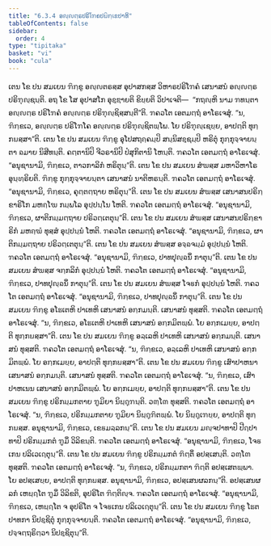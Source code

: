 ```yaml
---
title: "6.3.4 ອຎ຺ຎຕ຺ຣປຣິໂຠຄປຏິກ຺ເຂປາທິ"
tableOfContents: false
sidebar:
  order: 4
type: "tipitaka"
basket: "vi"
book: "cula"
---
```



<DynamicBreadcrumb />

<Division number="324" book="cula">

<Paragraph number="1415" book="cula">
ເຕນ ໂຂ ປນ ສມເຍນ ຠິກ຺ຂູ ອຎ຺ຎຕຣສ຺ສ ອຸປາສກສ຺ສ ວິຫາຣປຣິໂຠຄໍ ເສນາສນໍ ອຎ຺ຎຕ຺ຣ ປຣິຠຸຎ຺ຊນ຺ຕິ. ອຖ ໂຂ ໂສ ອຸປາສໂກ ອຸຊ຺ຌາຍຕິ ຂິຍ຺ຍຕິ ວິປາເຈຕິ—  “ກຖຎ຺ຫິ ນາມ ຠທນ຺ຕາ ອຎ຺ຎຕ຺ຣ ປຣິໂຠຄໍ ອຎ຺ຎຕ຺ຣ ປຣິຠຸຎ຺ຊິສ຺ສນ຺ຕີ”ຕິ. ຠຄວໂຕ ເອຕມຕ຺ຖໍ ອາໂຣເຈສຸໍ. “ນ, ຠິກ຺ຂເວ, ອຎ຺ຎຕ຺ຣ ປຣິໂຠໂຄ ອຎ຺ຎຕ຺ຣ ປຣິຠຸຎ຺ຊິຕພ຺ໂພ. ໂຍ ປຣິຠຸຎ຺ເຊຍ຺ຍ, ອາປຕ຺ຕິ ທຸກ຺ກຏສ຺ສາ”ຕິ.
</Paragraph>

<Paragraph number="1416" book="cula">
ເຕນ ໂຂ ປນ ສມເຍນ ຠິກ຺ຂູ ອຸໂປສຖຄ຺ຄມ຺ປິ ສນ຺ນິສຊ຺ຊມ຺ປິ ຫຣິຕຸໍ ກຸກ຺ກຸຈ຺ຈາຍນ຺ຕາ ຉມາຍ ນິສີທນ຺ຕິ. ຄຕ຺ຕານິປິ ຈີວຣານິປິ ປໍສຸກິຕານິ ໂຫນ຺ຕິ. ຠຄວໂຕ ເອຕມຕ຺ຖໍ ອາໂຣເຈສຸໍ. “ອນຸຊານາມິ, ຠິກ຺ຂເວ, ຕາວກາລິກໍ ຫຣິຕຸນ຺”ຕິ.
</Paragraph>

<Paragraph number="1417" book="cula">
ເຕນ ໂຂ ປນ ສມເຍນ ສໍຆສ຺ສ ມຫາວິຫາໂຣ ອຸນ຺ທ຺ຣິຍຕິ. ຠິກ຺ຂູ ກຸກ຺ກຸຈ຺ຈາຍນ຺ຕາ ເສນາສນໍ ນາຕິຫຣນ຺ຕິ. ຠຄວໂຕ ເອຕມຕ຺ຖໍ ອາໂຣເຈສຸໍ. “ອນຸຊານາມິ, ຠິກ຺ຂເວ, ຄຸຕ຺ຕຕ຺ຖາຍ ຫຣິຕຸນ຺”ຕິ.
</Paragraph>

<Paragraph number="1418" book="cula">
ເຕນ ໂຂ ປນ ສມເຍນ ສໍຆສ຺ສ ເສນາສນປຣິກ຺ຂາຣິໂກ ມຫຄ຺ໂຆ ກມ຺ພໂລ ອຸປ຺ປນ຺ໂນ ໂຫຕິ. ຠຄວໂຕ ເອຕມຕ຺ຖໍ ອາໂຣເຈສຸໍ. “ອນຸຊານາມິ, ຠິກ຺ຂເວ, ຜາຕິກມ຺ມຕ຺ຖາຍ ປຣິວຕ຺ເຕຕຸນ຺”ຕິ.
</Paragraph>

<Paragraph number="1419" book="cula">
ເຕນ ໂຂ ປນ ສມເຍນ ສໍຆສ຺ສ ເສນາສນປຣິກ຺ຂາຣິກໍ ມຫຄ຺ຆໍ ທຸສ຺ສໍ ອຸປ຺ປນ຺ນໍ ໂຫຕິ. ຠຄວໂຕ ເອຕມຕ຺ຖໍ ອາໂຣເຈສຸໍ. “ອນຸຊານາມິ, ຠິກ຺ຂເວ, ຜາຕິກມ຺ມຕ຺ຖາຍ ປຣິວຕ຺ເຕຕຸນ຺”ຕິ.
</Paragraph>

<Paragraph number="1420" book="cula">
ເຕນ ໂຂ ປນ ສມເຍນ ສໍຆສ຺ສ ອຈ຺ຉຈມ຺ມໍ ອຸປ຺ປນ຺ນໍ ໂຫຕິ. ຠຄວໂຕ ເອຕມຕ຺ຖໍ ອາໂຣເຈສຸໍ. “ອນຸຊານາມິ, ຠິກ຺ຂເວ, ປາທປຸຎ຺ຉນິໍ ກາຕຸນ຺”ຕິ.
</Paragraph>

<Paragraph number="1421" book="cula">
ເຕນ ໂຂ ປນ ສມເຍນ ສໍຆສ຺ສ ຈກ຺ກລິກໍ ອຸປ຺ປນ຺ນໍ ໂຫຕິ. ຠຄວໂຕ ເອຕມຕ຺ຖໍ ອາໂຣເຈສຸໍ. “ອນຸຊານາມິ, ຠິກ຺ຂເວ, ປາທປຸຎ຺ຉນິໍ ກາຕຸນ຺”ຕິ.
</Paragraph>

<Paragraph number="1422" book="cula">
ເຕນ ໂຂ ປນ ສມເຍນ ສໍຆສ຺ສ ໂຈຬກໍ ອຸປ຺ປນ຺ນໍ ໂຫຕິ. ຠຄວໂຕ ເອຕມຕ຺ຖໍ ອາໂຣເຈສຸໍ. “ອນຸຊານາມິ, ຠິກ຺ຂເວ, ປາທປຸຎ຺ຉນິໍ ກາຕຸນ຺”ຕິ.
</Paragraph>

<Paragraph number="1423" book="cula">
ເຕນ ໂຂ ປນ ສມເຍນ ຠິກ຺ຂູ ອໂຘເຕຫິ ປາເທຫິ ເສນາສນໍ ອກ຺ກມນ຺ຕິ. ເສນາສນໍ ທຸສ຺ສຕິ. ຠຄວໂຕ ເອຕມຕ຺ຖໍ ອາໂຣເຈສຸໍ. “ນ, ຠິກ຺ຂເວ, ອໂຘເຕຫິ ປາເທຫິ ເສນາສນໍ ອກ຺ກມິຕພ຺ພໍ. ໂຍ ອກ຺ກເມຍ຺ຍ, ອາປຕ຺ຕິ ທຸກ຺ກຏສ຺ສາ”ຕິ.
</Paragraph>

<Paragraph number="1424" book="cula">
ເຕນ ໂຂ ປນ ສມເຍນ ຠິກ຺ຂູ ອລ຺ເລຫິ ປາເທຫິ ເສນາສນໍ ອກ຺ກມນ຺ຕິ. ເສນາສນໍ ທຸສ຺ສຕິ. ຠຄວໂຕ ເອຕມຕ຺ຖໍ ອາໂຣເຈສຸໍ. “ນ, ຠິກ຺ຂເວ, ອລ຺ເລຫິ ປາເທຫິ ເສນາສນໍ ອກ຺ກມິຕພ຺ພໍ. ໂຍ ອກ຺ກເມຍ຺ຍ, ອາປຕ຺ຕິ ທຸກ຺ກຏສ຺ສາ”ຕິ.
</Paragraph>

<Paragraph number="1425" book="cula">
ເຕນ ໂຂ ປນ ສມເຍນ ຠິກ຺ຂູ ເສົາປາຫນາ ເສນາສນໍ ອກ຺ກມນ຺ຕິ. ເສນາສນໍ ທຸສ຺ສຕິ. ຠຄວໂຕ ເອຕມຕ຺ຖໍ ອາໂຣເຈສຸໍ. “ນ, ຠິກ຺ຂເວ, ເສົາປາຫເນນ ເສນາສນໍ ອກ຺ກມິຕພ຺ພໍ. ໂຍ ອກ຺ກເມຍ຺ຍ, ອາປຕ຺ຕິ ທຸກ຺ກຏສ຺ສາ”ຕິ.
</Paragraph>

<Paragraph number="1426" book="cula">
ເຕນ ໂຂ ປນ ສມເຍນ ຠິກ຺ຂູ ປຣິກມ຺ມກຕາຍ ຠູມິຍາ ນິຏ຺ຐຸຠນ຺ຕິ. ວຓ຺ໂຓ ທຸສ຺ສຕິ. ຠຄວໂຕ ເອຕມຕ຺ຖໍ ອາໂຣເຈສຸໍ. “ນ, ຠິກ຺ຂເວ, ປຣິກມ຺ມກຕາຍ ຠູມິຍາ ນິຏ຺ຐຸຠິຕພ຺ພໍ. ໂຍ ນິຏ຺ຐຸເຠຍ຺ຍ, ອາປຕ຺ຕິ ທຸກ຺ກຏສ຺ສ. ອນຸຊານາມິ, ຠິກ຺ຂເວ, ເຂຬມລ຺ລກນ຺”ຕິ.
</Paragraph>

<Paragraph number="1427" book="cula">
ເຕນ ໂຂ ປນ ສມເຍນ ມຎ຺ຈປາທາປິ ປີຐປາທາປິ ປຣິກມ຺ມກຕໍ ຠູມິໍ ວິລິຂນ຺ຕິ. ຠຄວໂຕ ເອຕມຕ຺ຖໍ ອາໂຣເຈສຸໍ. “ອນຸຊານາມິ, ຠິກ຺ຂເວ, ໂຈຬເກນ ປລິເວເຐຕຸນ຺”ຕິ.
</Paragraph>

<Paragraph number="1428" book="cula">
ເຕນ ໂຂ ປນ ສມເຍນ ຠິກ຺ຂູ ປຣິກມ຺ມກຕໍ ຠິຕ຺ຕິໍ ອປສ຺ເສນ຺ຕິ. ວຓ຺ໂຓ ທຸສ຺ສຕິ. ຠຄວໂຕ ເອຕມຕ຺ຖໍ ອາໂຣເຈສຸໍ. “ນ, ຠິກ຺ຂເວ, ປຣິກມ຺ມກຕາ ຠິຕ຺ຕິ ອປສ຺ເສຕພ຺ພາ. ໂຍ ອປສ຺ເສຍ຺ຍ, ອາປຕ຺ຕິ ທຸກ຺ກຏສ຺ສ. ອນຸຊານາມິ, ຠິກ຺ຂເວ, ອປສ຺ເສນຜລກນ຺”ຕິ. ອປສ຺ເສນຜລກໍ ເຫຏ຺ຐໂຕ ຠູມິໍ ວິລິຂຕິ, ອຸປຣິໂຕ ຠິຕ຺ຕິຎ຺ຈ. ຠຄວໂຕ ເອຕມຕ຺ຖໍ ອາໂຣເຈສຸໍ. “ອນຸຊານາມິ, ຠິກ຺ຂເວ, ເຫຏ຺ຐໂຕ ຈ ອຸປຣິໂຕ ຈ ໂຈຬເກນ ປລິເວເຐຕຸນ຺”ຕິ.
</Paragraph>

<Paragraph number="1429" book="cula">
ເຕນ ໂຂ ປນ ສມເຍນ ຠິກ຺ຂູ ໂຘຕປາທກາ ນິປຊ຺ຊິຕຸໍ ກຸກ຺ກຸຈ຺ຈາຍນ຺ຕິ. ຠຄວໂຕ ເອຕມຕ຺ຖໍ ອາໂຣເຈສຸໍ. “ອນຸຊານາມິ, ຠິກ຺ຂເວ, ປຈ຺ຈຕ຺ຖຣິຕ຺ວາ ນິປຊ຺ຊິຕຸນ຺”ຕິ.
</Paragraph>
</Division>